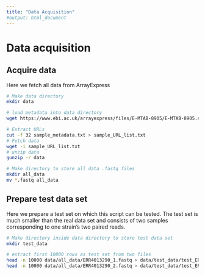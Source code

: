 ```yaml
---
title: "Data Acquisition"
#output: html_document
---
```


# Data acquisition 
## Acquire data
Here we fetch all data from ArrayExpress
```bash
# Make data directory
mkdir data

# load metadata into data directory
wget https://www.ebi.ac.uk/arrayexpress/files/E-MTAB-8905/E-MTAB-8905.sdrf.txt > sample_metadata.txt

# Extract URLs
cut -f 32 sample_metadata.txt > sample_URL_list.txt
# Fetch data
wget -i sample_URL_list.txt
# unzip data
gunzip -r data

# Make directory to store all data .fastq files
mkdir all_data
mv *.fastq all_data

```

## Prepare test data set
Here we prepare a test set on which this script can be tested. The test set is much smaller than the real data set and consists of two samples corresponding to one strain's two paired reads.

```bash
# Make directory inside data directory to store test data set
mkdir test_data

# extract first 10000 rows as test set from two files
head -n 10000 data/all_data/ERR4013290_1.fastq > data/test_data/test_ERR4013290_1.fastq
head -n 10000 data/all_data/ERR4013290_2.fastq > data/test_data/test_ERR4013290_2.fastq

```